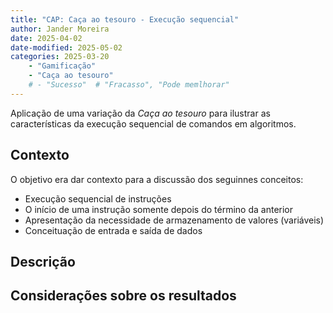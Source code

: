 ```yaml
---
title: "CAP: Caça ao tesouro - Execução sequencial"
author: Jander Moreira
date: 2025-04-02
date-modified: 2025-05-02
categories: 2025-03-20
    - "Gamificação"
    - "Caça ao tesouro"
    # - "Sucesso"  # "Fracasso", "Pode memlhorar"
---
```


<!-- Descrição básica a ser incluída na lista de casos -->
Aplicação de uma variação da _Caça ao tesouro_ para ilustrar as características da execução sequencial de comandos em algoritmos.


<!-- Apresentação do caso -->

## Contexto
O objetivo era dar contexto para a discussão dos seguinnes conceitos:

* Execução sequencial de instruções
* O início de uma instrução somente depois do término da anterior
* Apresentação da necessidade de armazenamento de valores (variáveis)
* Conceituação de entrada e saída de dados


## Descrição

## Considerações sobre os resultados